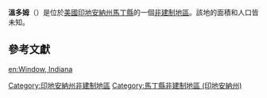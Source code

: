{{noteTA
|G1=USState
|G2=地名
|G3=Unit
}}
{{Infobox settlement
|official_name            = 溫多姆
|native_name = Window
|settlement_type          = [[非建制地區|非建制地區]]
|image_skyline            = 
|imagesize                = 
|pushpin_map              = USA Indiana
|pushpin_label            = 溫多姆
|pushpin_label_position   = top
|pushpin_map_caption      = 溫多姆在印地安納州的位置
|subdivision_type         = [[世界政區索引|國家]]
|subdivision_type1        = [[美国州份|州份]]
|subdivision_type2        = [[印地安納州行政区划|縣]]
|subdivision_name         = [[美国|美国]]
|subdivision_name1        = [[印地安納州|印地安納州]]
|subdivision_name2        = [[馬丁縣_(印地安納州)|馬丁縣]]
|elevation_ft             = 472
|elevation_m              = 144
|area_total_km2           = 
|area_total_sq_mi         = 
|area_land_km2            = 
|area_land_sq_mi          = 
|area_water_km2           = 
|area_water_sq_mi         = 
|population_as_of         = 2010
|population_footnotes     = 
|population_total         = 
|population_metro         = 
|population_density_km2   = auto
|population_density_sq_mi = auto
|timezone                 = [[北美东部时区|北美东部时区]]
|utc_offset               = -5
|coordinates              = {{coord|38|34|26|N|86|47|52|W|display=inline,title}}
| coor_pinpoint           = 
| coordinates_footnotes   = 
|timezone_DST             = EDT
|utc_offset_DST           = -4
|postal_code_type         = [[美國郵區編號|郵區編號]]
|postal_code              = 47581
|area_code                = {{link-en|电话区号812|Area code 812|812}}
|blank_name = [[地名信息系统|GNIS ID]]
|blank_info = 451635<ref name="GNIS">{{cite gnis|451635|Window}}</ref>
}}
'''溫多姆'''（{{lang-en|Window}}）是位於[[美國|美國]][[印地安納州|印地安納州]][[馬丁縣_(印地安納州)|馬丁縣]]的一個[[非建制地區|非建制地區]]。該地的面積和人口皆未知。

== 參考文獻 ==
{{reflist}}

{{馬丁縣 (印地安納州)}}

{{DEFAULTSORT:Window}}
[[Category:印地安納州非建制地區|Category:印地安納州非建制地區]]
[[Category:馬丁縣非建制地區_(印地安納州)|Category:馬丁縣非建制地區 (印地安納州)]]

{{Indiana-geo-stub}}

[[en:Window,_Indiana|en:Window, Indiana]]